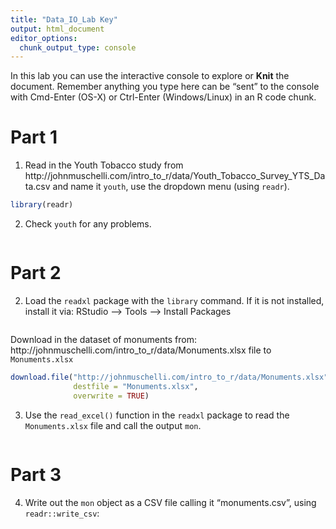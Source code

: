 ```yaml
---
title: "Data_IO_Lab Key"
output: html_document
editor_options: 
  chunk_output_type: console
---
```


In this lab you can use the interactive console to explore or **Knit** the document. 
Remember anything you type here can be "sent" to the console with Cmd-Enter (OS-X) or Ctrl-Enter (Windows/Linux) in an R code chunk.


# Part 1

1.  Read in the Youth Tobacco study from
http://johnmuschelli.com/intro_to_r/data/Youth_Tobacco_Survey_YTS_Data.csv
and name it `youth`, use the dropdown menu (using `readr`).

```r
library(readr)

```

2.  Check `youth` for any problems.

```r

```

# Part 2

2. Load the `readxl` package with the `library` command. 
If it is not installed, install it via: RStudio --> Tools --> Install Packages
```r

```


Download in the dataset of monuments from: http://johnmuschelli.com/intro_to_r/data/Monuments.xlsx file to `Monuments.xlsx`

```r
download.file("http://johnmuschelli.com/intro_to_r/data/Monuments.xlsx",
              destfile = "Monuments.xlsx",
              overwrite = TRUE)
```

3. Use the `read_excel()` function in the `readxl` package to read the `Monuments.xlsx` file and call the output `mon`. 

```r

```

# Part 3

4. Write out the `mon` object as a CSV file calling it "monuments.csv", using `readr::write_csv`:

```r

```
